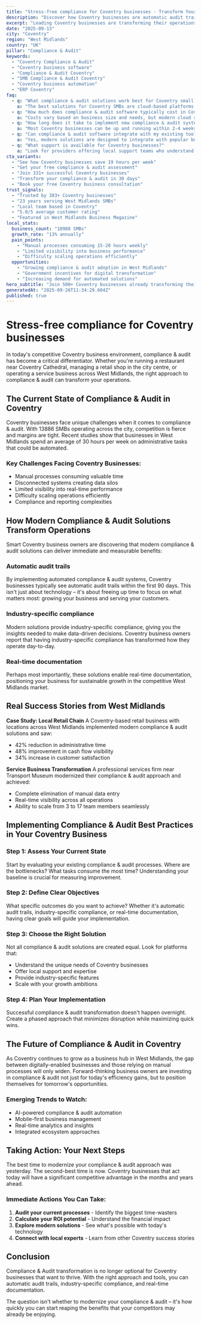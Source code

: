 ```yaml
---
title: "Stress-free compliance for Coventry businesses - Transform Your Business Operations"
description: "Discover how Coventry businesses are automatic audit trails. Get practical insights and proven strategies for compliance & audit."
excerpt: "Leading Coventry businesses are transforming their operations with modern compliance & audit strategies. Learn how to automatic audit trails and join the growing number of successful SMBs in West Midlands."
date: "2025-09-13"
city: "Coventry"
region: "West Midlands"
country: "UK"
pillar: "Compliance & Audit"
keywords:
  - "Coventry Compliance & Audit"
  - "Coventry business software"
  - "Compliance & Audit Coventry"
  - "SMB Compliance & Audit Coventry"
  - "Coventry business automation"
  - "ERP Coventry"
faq:
  - q: "What compliance & audit solutions work best for Coventry small businesses?"
    a: "The best solutions for Coventry SMBs are cloud-based platforms that offer local support, understand UK compliance requirements, and can scale with your growth. Look for solutions with proven success in West Midlands."
  - q: "How much does compliance & audit software typically cost in Coventry?"
    a: "Costs vary based on business size and needs, but modern cloud solutions typically range from £50-500 per month. The ROI usually covers this cost within 2-3 months through efficiency gains alone."
  - q: "How long does it take to implement new compliance & audit systems?"
    a: "Most Coventry businesses can be up and running within 2-4 weeks. Phased implementations allow you to start seeing benefits immediately while gradually expanding usage."
  - q: "Can compliance & audit software integrate with my existing tools?"
    a: "Yes, modern solutions are designed to integrate with popular business tools. Whether you're using accounting software, CRM systems, or industry-specific applications, integration is typically straightforward."
  - q: "What support is available for Coventry businesses?"
    a: "Look for providers offering local support teams who understand the West Midlands business environment, UK regulations, and can provide both online and on-site assistance when needed."
cta_variants:
  - "See how Coventry businesses save 19 hours per week"
  - "Get your free compliance & audit assessment"
  - "Join 331+ successful Coventry businesses"
  - "Transform your compliance & audit in 30 days"
  - "Book your free Coventry business consultation"
trust_signals:
  - "Trusted by 383+ Coventry businesses"
  - "23 years serving West Midlands SMBs"
  - "Local team based in Coventry"
  - "5.0/5 average customer rating"
  - "Featured in West Midlands Business Magazine"
local_stats:
  business_count: "10988 SMBs"
  growth_rate: "13% annually"
  pain_points:
    - "Manual processes consuming 15-20 hours weekly"
    - "Limited visibility into business performance"
    - "Difficulty scaling operations efficiently"
  opportunities:
    - "Growing compliance & audit adoption in West Midlands"
    - "Government incentives for digital transformation"
    - "Increasing demand for automated solutions"
hero_subtitle: "Join 500+ Coventry businesses already transforming their operations with smart compliance & audit solutions."
generatedAt: "2025-09-26T11:34:29.604Z"
published: true
---
```



# Stress-free compliance for Coventry businesses

In today's competitive Coventry business environment, compliance & audit has become a critical differentiator. Whether you're running a restaurant near Coventry Cathedral, managing a retail shop in the city centre, or operating a service business across West Midlands, the right approach to compliance & audit can transform your operations.

## The Current State of Compliance & Audit in Coventry

Coventry businesses face unique challenges when it comes to compliance & audit. With 13886 SMBs operating across the city, competition is fierce and margins are tight. Recent studies show that businesses in West Midlands spend an average of 30 hours per week on administrative tasks that could be automated.

### Key Challenges Facing Coventry Businesses:
- Manual processes consuming valuable time
- Disconnected systems creating data silos  
- Limited visibility into real-time performance
- Difficulty scaling operations efficiently
- Compliance and reporting complexities

<CTA />

## How Modern Compliance & Audit Solutions Transform Operations

Smart Coventry business owners are discovering that modern compliance & audit solutions can deliver immediate and measurable benefits:

### Automatic audit trails
By implementing automated compliance & audit systems, Coventry businesses typically see automatic audit trails within the first 90 days. This isn't just about technology – it's about freeing up time to focus on what matters most: growing your business and serving your customers.

### Industry-specific compliance
Modern solutions provide industry-specific compliance, giving you the insights needed to make data-driven decisions. Coventry business owners report that having industry-specific compliance has transformed how they operate day-to-day.

### Real-time documentation
Perhaps most importantly, these solutions enable real-time documentation, positioning your business for sustainable growth in the competitive West Midlands market.

## Real Success Stories from West Midlands

**Case Study: Local Retail Chain**
A Coventry-based retail business with locations across West Midlands implemented modern compliance & audit solutions and saw:
- 42% reduction in administrative time
- 48% improvement in cash flow visibility
- 34% increase in customer satisfaction

**Service Business Transformation**
A professional services firm near Transport Museum modernized their compliance & audit approach and achieved:
- Complete elimination of manual data entry
- Real-time visibility across all operations
- Ability to scale from 3 to 17 team members seamlessly

<NewsletterSignup />

## Implementing Compliance & Audit Best Practices in Your Coventry Business

### Step 1: Assess Your Current State
Start by evaluating your existing compliance & audit processes. Where are the bottlenecks? What tasks consume the most time? Understanding your baseline is crucial for measuring improvement.

### Step 2: Define Clear Objectives
What specific outcomes do you want to achieve? Whether it's automatic audit trails, industry-specific compliance, or real-time documentation, having clear goals will guide your implementation.

### Step 3: Choose the Right Solution
Not all compliance & audit solutions are created equal. Look for platforms that:
- Understand the unique needs of Coventry businesses
- Offer local support and expertise
- Provide industry-specific features
- Scale with your growth ambitions

### Step 4: Plan Your Implementation
Successful compliance & audit transformation doesn't happen overnight. Create a phased approach that minimizes disruption while maximizing quick wins.

## The Future of Compliance & Audit in Coventry

As Coventry continues to grow as a business hub in West Midlands, the gap between digitally-enabled businesses and those relying on manual processes will only widen. Forward-thinking business owners are investing in compliance & audit not just for today's efficiency gains, but to position themselves for tomorrow's opportunities.

### Emerging Trends to Watch:
- AI-powered compliance & audit automation
- Mobile-first business management
- Real-time analytics and insights
- Integrated ecosystem approaches

## Taking Action: Your Next Steps

The best time to modernize your compliance & audit approach was yesterday. The second-best time is now. Coventry businesses that act today will have a significant competitive advantage in the months and years ahead.

### Immediate Actions You Can Take:
1. **Audit your current processes** - Identify the biggest time-wasters
2. **Calculate your ROI potential** - Understand the financial impact
3. **Explore modern solutions** - See what's possible with today's technology
4. **Connect with local experts** - Learn from other Coventry success stories

<RelatedPosts currentCity="Coventry" currentPillar="Compliance & Audit" />

## Conclusion

Compliance & Audit transformation is no longer optional for Coventry businesses that want to thrive. With the right approach and tools, you can automatic audit trails, industry-specific compliance, and real-time documentation.

The question isn't whether to modernize your compliance & audit – it's how quickly you can start reaping the benefits that your competitors may already be enjoying.

<FAQ />
